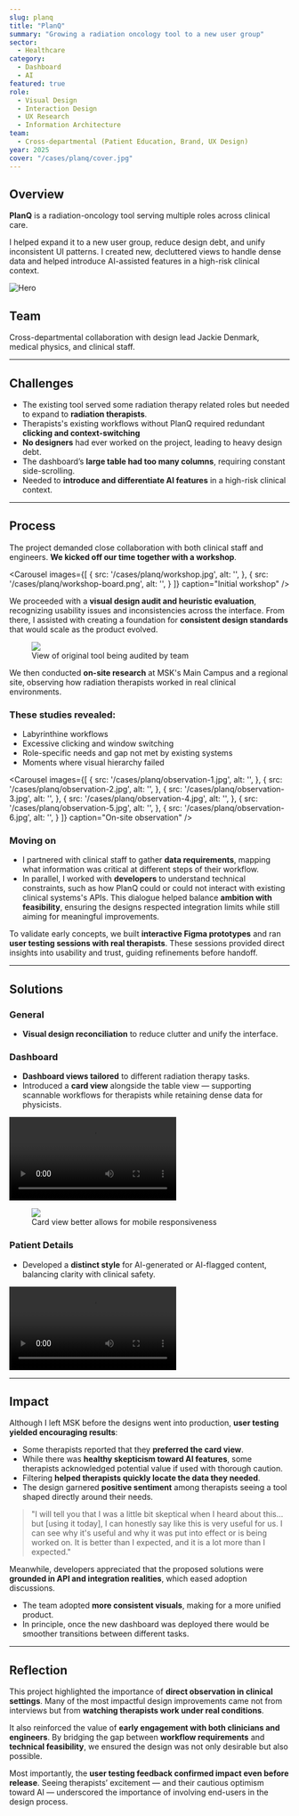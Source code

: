 ```yaml
---
slug: planq
title: "PlanQ"
summary: "Growing a radiation oncology tool to a new user group"
sector:
  - Healthcare
category: 
  - Dashboard
  - AI
featured: true
role:
  - Visual Design
  - Interaction Design
  - UX Research
  - Information Architecture
team:
  - Cross-departmental (Patient Education, Brand, UX Design)
year: 2025
cover: "/cases/planq/cover.jpg"
---
```


## Overview 

**PlanQ** is a radiation-oncology tool serving multiple roles across clinical care.

I helped expand it to a new user group, reduce design debt, and unify inconsistent UI patterns. I created new, decluttered views to handle dense data and helped introduce AI-assisted features in a high-risk clinical context.

![Hero](/cases/planq/cover.jpg)


## Team
Cross-departmental collaboration with design lead Jackie Denmark, medical physics, and clinical staff.  

---

## Challenges

- The existing tool served some radiation therapy related roles but needed to expand to **radiation therapists**.  
- Therapists's existing workflows without PlanQ required redundant **clicking and context-switching**
- **No designers** had ever worked on the project, leading to heavy design debt.  
- The dashboard’s **large table had too many columns**, requiring constant side-scrolling.  
- Needed to **introduce and differentiate AI features** in a high-risk clinical context.  

---

## Process

The project demanded close collaboration with both clinical staff and engineers. **We kicked off our time together with a workshop**.

<Carousel
  images={[
    {
      src: '/cases/planq/workshop.jpg',
      alt: '',
    },
    {
      src: '/cases/planq/workshop-board.png',
      alt: '',
    }
  ]}
      caption="Initial workshop"
/>

We proceeded with a **visual design audit and heuristic evaluation**, recognizing usability issues and inconsistencies across the interface. From there, I assisted with creating a foundation for **consistent design standards** that would scale as the product evolved.  

<figure>
  <img src="/cases/planq/audit.jpg" />
  <figcaption>View of original tool being audited by team</figcaption>
</figure>

We then conducted **on-site research** at MSK's Main Campus and a regional site, observing how radiation therapists worked in real clinical environments. 

### These studies revealed:
- Labyrinthine workflows
- Excessive clicking and window switching
- Role-specific needs and gap not met by existing systems
- Moments where visual hierarchy failed  

<Carousel
  images={[
    {
      src: '/cases/planq/observation-1.jpg',
      alt: '',
    },
    {
      src: '/cases/planq/observation-2.jpg',
      alt: '',
    },
        {
      src: '/cases/planq/observation-3.jpg',
      alt: '',
    },
        {
      src: '/cases/planq/observation-4.jpg',
      alt: '',
    },
            {
      src: '/cases/planq/observation-5.jpg',
      alt: '',
    },
                {
      src: '/cases/planq/observation-6.jpg',
      alt: '',
    }
  ]}
      caption="On-site observation"
/>
### Moving on
- I partnered with clinical staff to gather **data requirements**, mapping what information was critical at different steps of their workflow. 
- In parallel, I worked with **developers** to understand technical constraints, such as how PlanQ could or could not interact with existing clinical systems's APIs. This dialogue helped balance **ambition with feasibility**, ensuring the designs respected integration limits while still aiming for meaningful improvements.  

To validate early concepts, we built **interactive Figma prototypes** and ran **user testing sessions with real therapists**. These sessions provided direct insights into usability and trust, guiding refinements before handoff.  

---

## Solutions

### General
- **Visual design reconciliation** to reduce clutter and unify the interface.  

### Dashboard
- **Dashboard views tailored** to different radiation therapy tasks.  
- Introduced a **card view** alongside the table view — supporting scannable workflows for therapists while retaining dense data for physicists. 

<video
  src="/cases/planq/card.mov"
  autoPlay
  loop
  controls
  playsInline
  className="rounded-xl shadow"
/>

<figure>
  <img src="/cases/planq/mobile.png" 
  className="mx-auto w-full max-w-[320px]"/>
  <figcaption>Card view better allows for mobile responsiveness</figcaption>
</figure>

### Patient Details
- Developed a **distinct style** for AI-generated or AI-flagged content, balancing clarity with clinical safety.  

<video
  src="/cases/planq/ai.mov"
  autoPlay
  loop
  controls
  playsInline
  className="rounded-xl shadow"
/>

---


## Impact

Although I left MSK before the designs went into production, **user testing yielded encouraging results**:  

- Some therapists reported that they **preferred the card view**.  
- While there was **healthy skepticism toward AI features**, some therapists acknowledged potential value if used with thorough caution.  
- Filtering **helped therapists quickly locate the data they needed**.  
- The design garnered **positive sentiment** among therapists seeing a tool shaped directly around their needs.  

<div className="my-5 rounded-[28px] border border-white/40 bg-white/80 p-8 shadow-lg">
  <blockquote className="text-xl font-semibold leading-relaxed text-fg">
    "I will tell you that I was a little bit skeptical when I heard about this…but [using it today], I can honestly say like this is very useful for us. I can see why it's useful and why it was put into effect or is being worked on. It is better than I expected, and it is a lot more than I expected."
  </blockquote>
</div>

Meanwhile, developers appreciated that the proposed solutions were **grounded in API and integration realities**, which eased adoption discussions.  

- The team adopted **more consistent visuals**, making for a more unified product.  
- In principle, once the new dashboard was deployed there would be smoother transitions between different tasks.  

---

## Reflection

This project highlighted the importance of **direct observation in clinical settings**. Many of the most impactful design improvements came not from interviews but from **watching therapists work under real conditions**.  

It also reinforced the value of **early engagement with both clinicians and engineers**. By bridging the gap between **workflow requirements** and **technical feasibility**, we ensured the design was not only desirable but also possible.  

Most importantly, the **user testing feedback confirmed impact even before release**. Seeing therapists’ excitement — and their cautious optimism toward AI — underscored the importance of involving end-users in the design process.  
